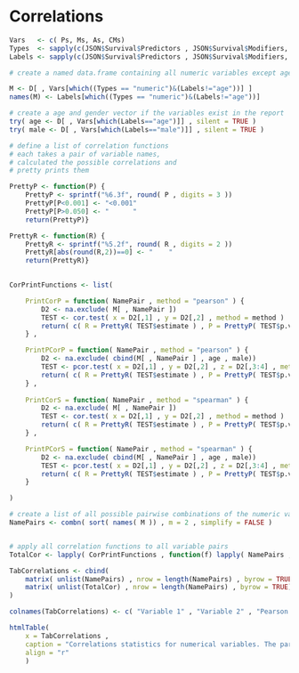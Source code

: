 

# Correlations


```r

Vars   <- c( Ps, Ms, As, CMs)
Types  <- sapply(c(JSON$Survival$Predictors , JSON$Survival$Modifiers, JSON$Survival$Adjustments,JSON$Characteristics$Measures) , with , Type )
Labels <- sapply(c(JSON$Survival$Predictors , JSON$Survival$Modifiers, JSON$Survival$Adjustments,JSON$Characteristics$Measures) , with , ShortLabel )

# create a named data.frame containing all numeric variables except age

M <- D[ , Vars[which((Types == "numeric")&(Labels!="age"))] ]
names(M) <- Labels[which((Types == "numeric")&(Labels!="age"))]

# create a age and gender vector if the variables exist in the report
try( age <- D[ , Vars[which(Labels=="age")]] , silent = TRUE )
try( male <- D[ , Vars[which(Labels=="male")]] , silent = TRUE )

# define a list of correlation functions
# each takes a pair of variable names,
# calculated the possible correlations and
# pretty prints them

PrettyP <- function(P) {
    PrettyP <- sprintf("%6.3f", round( P , digits = 3 ))
    PrettyP[P<0.001] <- "<0.001"
    PrettyP[P>0.050] <- "      "
    return(PrettyP)}

PrettyR <- function(R) {
    PrettyR <- sprintf("%5.2f", round( R , digits = 2 ))
    PrettyR[abs(round(R,2))==0] <- "    "
    return(PrettyR)}
    

CorPrintFunctions <- list(

    PrintCorP = function( NamePair , method = "pearson" ) {
        D2 <- na.exclude( M[ , NamePair ])
        TEST <- cor.test( x = D2[,1] , y = D2[,2] , method = method )
        return( c( R = PrettyR( TEST$estimate ) , P = PrettyP( TEST$p.value )))
    } ,

    PrintPCorP = function( NamePair , method = "pearson" ) {
        D2 <- na.exclude( cbind(M[ , NamePair ] , age , male))
        TEST <- pcor.test( x = D2[,1] , y = D2[,2] , z = D2[,3:4] , method = method )
        return( c( R = PrettyR( TEST$estimate ) , P = PrettyP( TEST$p.value )))
    } ,
    
    PrintCorS = function( NamePair , method = "spearman" ) {
        D2 <- na.exclude( M[ , NamePair ])
        TEST <- cor.test( x = D2[,1] , y = D2[,2] , method = method )
        return( c( R = PrettyR( TEST$estimate ) , P = PrettyP( TEST$p.value )))
    } ,

    PrintPCorS = function( NamePair , method = "spearman" ) {
        D2 <- na.exclude( cbind(M[ , NamePair ] , age , male))
        TEST <- pcor.test( x = D2[,1] , y = D2[,2] , z = D2[,3:4] , method = method )
        return( c( R = PrettyR( TEST$estimate ) , P = PrettyP( TEST$p.value )))
    }

)

# create a list of all possible pairwise combinations of the numeric variables
NamePairs <- combn( sort( names( M )) , m = 2 , simplify = FALSE )


# apply all correlation functions to all variable pairs
TotalCor <- lapply( CorPrintFunctions , function(f) lapply( NamePairs , f ))


``` 



```r

TabCorrelations <- cbind(
    matrix( unlist(NamePairs) , nrow = length(NamePairs) , byrow = TRUE) ,
    matrix( unlist(TotalCor) , nrow = length(NamePairs) , byrow = TRUE)
)

colnames(TabCorrelations) <- c( "Variable 1" , "Variable 2" , "Pearson's R" , "P-value" , "partial Pearson's R" , "P-value" , "Spearman's rho" , "P-value" , "partial Spearman's rho" , "P-value")

htmlTable(
    x = TabCorrelations ,
    caption = "Correlations statistics for numerical variables. The partial correlations are adjusted for gender and age. Insgnificant P-values (> 0.05) and R/Rhos of 0.00 (rounded) were omitted for better readability." ,
    align = "r" 
    )

``` 
